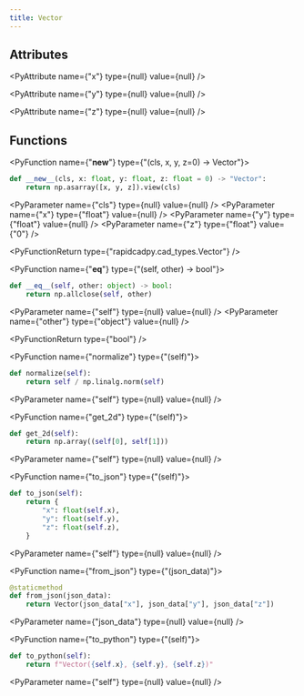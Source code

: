 ```yaml
---
title: Vector
---
```


## Attributes

<PyAttribute name={"x"} type={null} value={null} />

<PyAttribute name={"y"} type={null} value={null} />

<PyAttribute name={"z"} type={null} value={null} />

## Functions

<PyFunction name={"__new__"} type={"(cls, x, y, z=0) -> Vector"}>

<PySourceCode >

```python
def __new__(cls, x: float, y: float, z: float = 0) -> "Vector":
    return np.asarray([x, y, z]).view(cls)
```

</PySourceCode>

<div >

<PyParameter name={"cls"} type={null} value={null} />
<PyParameter name={"x"} type={"float"} value={null} />
<PyParameter name={"y"} type={"float"} value={null} />
<PyParameter name={"z"} type={"float"} value={"0"} />

</div>

<PyFunctionReturn type={"rapidcadpy.cad_types.Vector"} />

</PyFunction>

<PyFunction name={"__eq__"} type={"(self, other) -> bool"}>

<PySourceCode >

```python
def __eq__(self, other: object) -> bool:
    return np.allclose(self, other)
```

</PySourceCode>

<div >

<PyParameter name={"self"} type={null} value={null} />
<PyParameter name={"other"} type={"object"} value={null} />

</div>

<PyFunctionReturn type={"bool"} />

</PyFunction>

<PyFunction name={"normalize"} type={"(self)"}>

<PySourceCode >

```python
def normalize(self):
    return self / np.linalg.norm(self)
```

</PySourceCode>

<div >

<PyParameter name={"self"} type={null} value={null} />

</div>

<PyFunctionReturn type={null} />

</PyFunction>

<PyFunction name={"get_2d"} type={"(self)"}>

<PySourceCode >

```python
def get_2d(self):
    return np.array((self[0], self[1]))
```

</PySourceCode>

<div >

<PyParameter name={"self"} type={null} value={null} />

</div>

<PyFunctionReturn type={null} />

</PyFunction>

<PyFunction name={"to_json"} type={"(self)"}>

<PySourceCode >

```python
def to_json(self):
    return {
        "x": float(self.x),
        "y": float(self.y),
        "z": float(self.z),
    }
```

</PySourceCode>

<div >

<PyParameter name={"self"} type={null} value={null} />

</div>

<PyFunctionReturn type={null} />

</PyFunction>

<PyFunction name={"from_json"} type={"(json_data)"}>

<PySourceCode >

```python
@staticmethod
def from_json(json_data):
    return Vector(json_data["x"], json_data["y"], json_data["z"])
```

</PySourceCode>

<div >

<PyParameter name={"json_data"} type={null} value={null} />

</div>

<PyFunctionReturn type={null} />

</PyFunction>

<PyFunction name={"to_python"} type={"(self)"}>

<PySourceCode >

```python
def to_python(self):
    return f"Vector({self.x}, {self.y}, {self.z})"
```

</PySourceCode>

<div >

<PyParameter name={"self"} type={null} value={null} />

</div>

<PyFunctionReturn type={null} />

</PyFunction>
